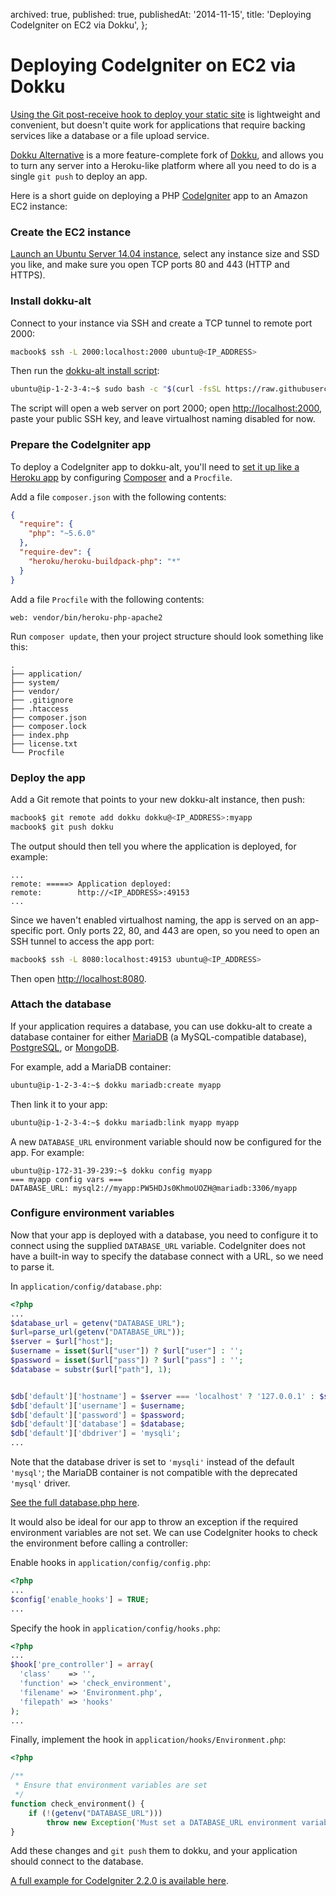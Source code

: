 
  archived: true,
  published: true,
  publishedAt: '2014-11-15',
  title: 'Deploying CodeIgniter on EC2 via Dokku',
};

<Seo title={meta.title} description={meta.title} />

# Deploying CodeIgniter on EC2 via Dokku

[Using the Git post-receive hook to deploy your static site](/posts/2014-09-27-csc309-deploying-the-right-way)
is lightweight and convenient, but doesn't quite work for applications that require backing services like
a database or a file upload service.

[Dokku Alternative][dokku-alt] is a more feature-complete fork of [Dokku][dokku], and allows you to turn any
server into a Heroku-like platform where all you need to do is a single `git push` to deploy an app.

Here is a short guide on deploying a PHP [CodeIgniter][codeigniter] app to an Amazon EC2 instance:

### Create the EC2 instance

[Launch an Ubuntu Server 14.04 instance](https://console.aws.amazon.com/ec2/home?region=us-east-1#launchAmi=ami-9eaa1cf6),
select any instance size and SSD you like, and make sure you open TCP ports 80 and 443 (HTTP and HTTPS).

### Install dokku-alt

Connect to your instance via SSH and create a TCP tunnel to remote port 2000:

```bash
macbook$ ssh -L 2000:localhost:2000 ubuntu@<IP_ADDRESS>
```

Then run the [dokku-alt install script](https://github.com/dokku-alt/dokku-alt#installing):

```bash
ubuntu@ip-1-2-3-4:~$ sudo bash -c "$(curl -fsSL https://raw.githubusercontent.com/dokku-alt/dokku-alt/master/bootstrap.sh)"
```

The script will open a web server on port 2000; open [http://localhost:2000](http://localhost:2000), paste your public SSH key,
and leave virtualhost naming disabled for now.

### Prepare the CodeIgniter app

To deploy a CodeIgniter app to dokku-alt, you'll need to
[set it up like a Heroku app](https://devcenter.heroku.com/articles/getting-started-with-php) by configuring
[Composer][composer] and a `Procfile`.

Add a file `composer.json` with the following contents:

```json
{
  "require": {
    "php": "~5.6.0"
  },
  "require-dev": {
    "heroku/heroku-buildpack-php": "*"
  }
}
```

Add a file `Procfile` with the following contents:

```
web: vendor/bin/heroku-php-apache2
```

Run `composer update`, then your project structure should look something like this:

```
.
├── application/
├── system/
├── vendor/
├── .gitignore
├── .htaccess
├── composer.json
├── composer.lock
├── index.php
├── license.txt
└── Procfile
```

### Deploy the app

Add a Git remote that points to your new dokku-alt instance, then push:

```bash
macbook$ git remote add dokku dokku@<IP_ADDRESS>:myapp
macbook$ git push dokku
```

The output should then tell you where the application is deployed, for example:

```
...
remote: =====> Application deployed:
remote:        http://<IP_ADDRESS>:49153
...
```

Since we haven't enabled virtualhost naming, the app is served on an app-specific port. Only ports 22, 80, and 443 are
open, so you need to open an SSH tunnel to access the app port:

```bash
macbook$ ssh -L 8080:localhost:49153 ubuntu@<IP_ADDRESS>
```

Then open [http://localhost:8080](http://localhost:8080).

### Attach the database

If your application requires a database, you can use dokku-alt to create a database container for either
[MariaDB][mariadb] (a MySQL-compatible database), [PostgreSQL][postgresql], or [MongoDB][mongodb].

For example, add a MariaDB container:

```bash
ubuntu@ip-1-2-3-4:~$ dokku mariadb:create myapp
```

Then link it to your app:

```bash
ubuntu@ip-1-2-3-4:~$ dokku mariadb:link myapp myapp
```

A new `DATABASE_URL` environment variable should now be configured for the app. For example:

```
ubuntu@ip-172-31-39-239:~$ dokku config myapp
=== myapp config vars ===
DATABASE_URL: mysql2://myapp:PW5HDJs0KhmoUOZH@mariadb:3306/myapp
```

### Configure environment variables

Now that your app is deployed with a database, you need to configure it to connect using the supplied `DATABASE_URL`
variable. CodeIgniter does not have a built-in way to specify the database connect with a URL, so we need to parse it.

In `application/config/database.php`:

```php
<?php
...
$database_url = getenv("DATABASE_URL");
$url=parse_url(getenv("DATABASE_URL"));
$server = $url["host"];
$username = isset($url["user"]) ? $url["user"] : '';
$password = isset($url["pass"]) ? $url["pass"] : '';
$database = substr($url["path"], 1);


$db['default']['hostname'] = $server === 'localhost' ? '127.0.0.1' : $server;
$db['default']['username'] = $username;
$db['default']['password'] = $password;
$db['default']['database'] = $database;
$db['default']['dbdriver'] = 'mysqli';
...
```

Note that the database driver is set to `'mysqli'` instead of the default `'mysql'`; the MariaDB container is
not compatible with the deprecated `'mysql'` driver.

[See the full database.php here](https://github.com/elliottsj/codeigniter-dokku/blob/2.2.0/application/config/database.php).

It would also be ideal for our app to throw an exception if the required environment variables are not set.
We can use CodeIgniter hooks to check the environment before calling a controller:

Enable hooks in `application/config/config.php`:

```php
<?php
...
$config['enable_hooks'] = TRUE;
...
```

Specify the hook in `application/config/hooks.php`:

```php
<?php
...
$hook['pre_controller'] = array(
  'class'    => '',
  'function' => 'check_environment',
  'filename' => 'Environment.php',
  'filepath' => 'hooks'
);
...
```

Finally, implement the hook in `application/hooks/Environment.php`:

```php
<?php

/**
 * Ensure that environment variables are set
 */
function check_environment() {
    if (!(getenv("DATABASE_URL")))
        throw new Exception('Must set a DATABASE_URL environment variable');
}
```

Add these changes and `git push` them to dokku, and your application should connect to the database.

[A full example for CodeIgniter 2.2.0 is available here](https://github.com/elliottsj/codeigniter-dokku/tree/2.2.0).

[dokku]: https://github.com/progrium/dokku
[dokku-alt]: https://github.com/dokku-alt/dokku-alt
[codeigniter]: http://www.codeigniter.com/
[composer]: https://getcomposer.org/
[mariadb]: https://mariadb.org/
[postgresql]: http://www.postgresql.org/
[mongodb]: http://www.mongodb.org/
